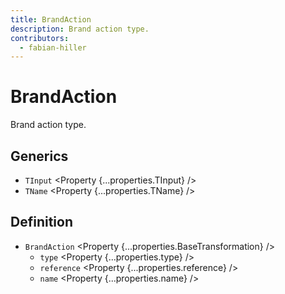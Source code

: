 ```yaml
---
title: BrandAction
description: Brand action type.
contributors:
  - fabian-hiller
---
```



# BrandAction

Brand action type.

## Generics

- `TInput` <Property {...properties.TInput} />
- `TName` <Property {...properties.TName} />

## Definition

- `BrandAction` <Property {...properties.BaseTransformation} />
  - `type` <Property {...properties.type} />
  - `reference` <Property {...properties.reference} />
  - `name` <Property {...properties.name} />
